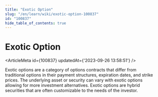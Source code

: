 ```yaml
---
title: "Exotic Option"
slug: "/en/learn/wiki/exotic-option-100837"
id: "100837"
hide_table_of_contents: true
---
```



# Exotic Option

<ArticleMeta id={100837} updatedAt={'2023-09-26 13:58:51'} />
<div className='border-solid border-b border-t-0 my-4 border-[var(--ifm-color-gray-300)]' />

Exotic options are a category of options contracts that differ from traditional options in their payment structures, expiration dates, and strike prices. The underlying asset or security can vary with exotic options allowing for more investment alternatives. Exotic options are hybrid securities that are often customizable to the needs of the investor.
